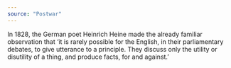 ```yaml
---
source: "Postwar"
---
```


In 1828, the German poet Heinrich Heine made the already familiar observation that ‘it is rarely possible for the English, in their parliamentary debates, to give utterance to a principle. They discuss only the utility or disutility of a thing, and produce facts, for and against.’
